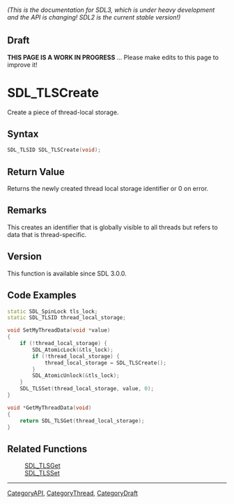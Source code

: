 ====== (This is the documentation for SDL3, which is under heavy development and the API is changing! SDL2 is the current stable version!) ======

== Draft ==

'''THIS PAGE IS A WORK IN PROGRESS''' ... Please make edits to this page to improve it!



<!-- #*^*^*^*^*See https://wiki.libsdl.org/SGFunctions for details on editing this page*^*^*^*^* -->
= SDL_TLSCreate =

Create a piece of thread-local storage.

== Syntax ==

<syntaxhighlight lang='c'>
SDL_TLSID SDL_TLSCreate(void);
</syntaxhighlight>

== Return Value ==

Returns the newly created thread local storage identifier or 0 on error.

== Remarks ==

This creates an identifier that is globally visible to all threads but
refers to data that is thread-specific.

== Version ==

This function is available since SDL 3.0.0.

== Code Examples ==

<syntaxhighlight lang='c++'>
static SDL_SpinLock tls_lock;
static SDL_TLSID thread_local_storage;

void SetMyThreadData(void *value)
{
    if (!thread_local_storage) {
        SDL_AtomicLock(&tls_lock);
        if (!thread_local_storage) {
            thread_local_storage = SDL_TLSCreate();
        }
        SDL_AtomicUnlock(&tls_lock);
    }
    SDL_TLSSet(thread_local_storage, value, 0);
}

void *GetMyThreadData(void)
{
    return SDL_TLSGet(thread_local_storage);
}
</syntaxhighlight>

== Related Functions ==

:[[SDL_TLSGet]]
:[[SDL_TLSSet]]

----
[[CategoryAPI]], [[CategoryThread]], [[CategoryDraft]]
<!-- #See the Style Guide for instructions on editing the footer. -->


